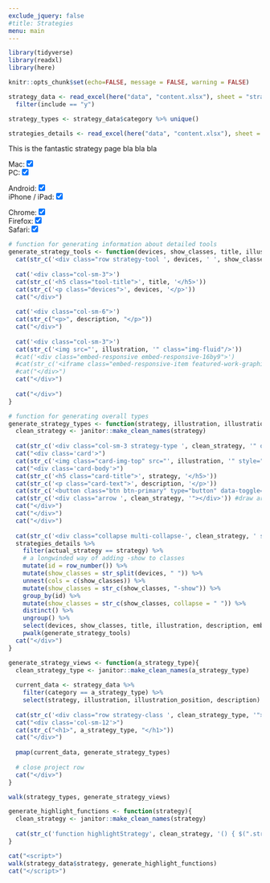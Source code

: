 ```yaml
---
exclude_jquery: false
#title: Strategies
menu: main
---
```


```r
library(tidyverse)
library(readxl)
library(here)

knitr::opts_chunk$set(echo=FALSE, message = FALSE, warning = FALSE)

strategy_data <- read_excel(here("data", "content.xlsx"), sheet = "strategy-types") %>% 
  filter(include == "y")

strategy_types <- strategy_data$category %>% unique()

strategies_details <- read_excel(here("data", "content.xlsx"), sheet = "strategy-tools")
```



::: {.strategy-page}

::: {.row .top-matter}
::: {.col-sm-12}
This is the fantastic strategy page bla bla bla
:::
:::


::: {.row}
::: {.col-sm-2}
<nav id="toc" data-toggle="toc" class="sticky-top"></nav>
:::

::: {.col-sm-10}

::: {.row .tool-filters}
::: {.col-sm-2}
<div>
Mac: 
<input type="checkbox" onclick="toggleMac()" style="margin:0;" checked="checked">
<br>
PC:
<input type="checkbox" onclick="togglePC()" style="margin:0;" checked="checked">
</div>
:::

::: {.col-sm-2}
<div>
Android: 
<input type="checkbox" onclick="toggleAndroid()" style="margin:0;" checked="checked">
<br>
iPhone / iPad:
<input type="checkbox" onclick="toggleIOS()" style="margin:0;" checked="checked">
</div>
:::

::: {.col-sm-2}
<div>
Chrome: 
<input type="checkbox" onclick="toggleChrome()" style="margin:0;" checked="checked">
<br>
Firefox:
<input type="checkbox" onclick="toggleFirefox()" style="margin:0;" checked="checked">
<br>
Safari:
<input type="checkbox" onclick="toggleSafari()" style="margin:0;" checked="checked">
</div>
:::

<script>
function toggleMac() { $(".strategy-tool.mac").toggleClass("mac-show");}
function togglePC() { $(".strategy-tool.pc").toggleClass("pc-show");}
function toggleAndroid() { $(".strategy-tool.android").toggleClass("android-show");}
function toggleIOS() { $(".strategy-tool.ios").toggleClass("ios-show");}
function toggleChrome() { $(".strategy-tool.chrome").toggleClass("chrome-show");}
function toggleFirefox() { $(".strategy-tool.firefox").toggleClass("firefox-show");}
function toggleSafari() { $(".strategy-tool.safari").toggleClass("safari-show");}
</script>
:::


<!--
::: {.col-sm-3}
::: {.embed-responsive .embed-responsive-16by9}
<iframe class='embed-responsive-item featured-work-graphic' src='https://www.youtube.com/embed/GCOnzStHQcM' allowfullscreen></iframe>
:::
:::
-->


```r
# function for generating information about detailed tools
generate_strategy_tools <- function(devices, show_classes, title, illustration, description, embed_link){
  cat(str_c('<div class="row strategy-tool ', devices, ' ', show_classes, '">'))
  
  cat('<div class="col-sm-3">')
  cat(str_c('<h5 class="tool-title">', title, '</h5>'))
  cat(str_c('<p class="devices">', devices, '</p>'))
  cat("</div>")
  
  cat('<div class="col-sm-6">')
  cat(str_c("<p>", description, "</p>"))
  cat("</div>")
  
  cat('<div class="col-sm-3">')
  cat(str_c('<img src="', illustration, '" class="img-fluid"/>'))
  #cat('<div class="embed-responsive embed-responsive-16by9">')
  #cat(str_c('<iframe class="embed-responsive-item featured-work-graphic" src="', embed_link, '" allowfullscreen></iframe>'))
  #cat("</div>")
  cat("</div>")
  
  cat("</div>")
}

# function for generating overall types
generate_strategy_types <- function(strategy, illustration, illustration_position, description){
  clean_strategy <- janitor::make_clean_names(strategy)
  
  cat(str_c('<div class="col-sm-3 strategy-type ', clean_strategy, '" onclick="highlightStrategy', clean_strategy, '()" data-toggle="collapse" data-target=".multi-collapse-', clean_strategy, '">'))
  cat("<div class='card'>")
  cat(str_c('<img class="card-img-top" src="', illustration, '" style="object-position: ', illustration_position, ';" alt="Card image cap">'))
  cat("<div class='card-body'>")
  cat(str_c('<h5 class="card-title">', strategy, '</h5>'))
  cat(str_c('<p class="card-text">', description, '</p>'))
  cat(str_c('<button class="btn btn-primary" type="button" data-toggle="collapse" data-target=".multi-collapse-', clean_strategy, '">Tools/instructions</button>'))
  cat(str_c('<div class="arrow ', clean_strategy, '"></div>')) #draw arrow
  cat("</div>")
  cat("</div>")
  cat("</div>")
  
  cat(str_c('<div class="collapse multi-collapse-', clean_strategy, ' strategy-type-tools">'))
  strategies_details %>% 
    filter(actual_strategy == strategy) %>% 
    # a longwinded way of adding -show to classes
    mutate(id = row_number()) %>% 
    mutate(show_classes = str_split(devices, " ")) %>% 
    unnest(cols = c(show_classes)) %>% 
    mutate(show_classes = str_c(show_classes, "-show")) %>% 
    group_by(id) %>% 
    mutate(show_classes = str_c(show_classes, collapse = " ")) %>% 
    distinct() %>% 
    ungroup() %>% 
    select(devices, show_classes, title, illustration, description, embed_link) %>%
    pwalk(generate_strategy_tools)
  cat("</div>")
}

generate_strategy_views <- function(a_strategy_type){
  clean_strategy_type <- janitor::make_clean_names(a_strategy_type)
  
  current_data <- strategy_data %>% 
    filter(category == a_strategy_type) %>% 
    select(strategy, illustration, illustration_position, description)
  
  cat(str_c('<div class="row strategy-class ', clean_strategy_type, '">'))
  cat("<div class='col-sm-12'>")
  cat(str_c("<h1>", a_strategy_type, "</h1>"))
  cat("</div>")
  
  pmap(current_data, generate_strategy_types)
  
  # close project row
  cat("</div>")
}

walk(strategy_types, generate_strategy_views)
```


:::
:::


<!-- end strategy page -->
:::


```r
generate_highlight_functions <- function(strategy){
  clean_strategy <- janitor::make_clean_names(strategy)
  
  cat(str_c('function highlightStrategy', clean_strategy, '() { $(".strategy-type.', clean_strategy, '").toggleClass("highlight-this"); $(".arrow.', clean_strategy, '").toggleClass("highlight-this");}\n'))
}

cat("<script>")
walk(strategy_data$strategy, generate_highlight_functions)
cat("</script>")
```


